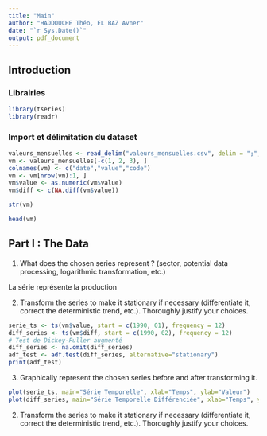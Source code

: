 ```yaml
---
title: "Main"
author: "HADDOUCHE Théo, EL BAZ Avner"
date: "`r Sys.Date()`"
output: pdf_document
---
```

## Introduction
### Librairies

```r
library(tseries)
library(readr)
```

### Import et délimitation du dataset

```r

valeurs_mensuelles <- read_delim("valeurs_mensuelles.csv", delim = ";", col_types = cols())
vm <- valeurs_mensuelles[-c(1, 2, 3), ]
colnames(vm) <- c("date","value","code")  
vm <- vm[nrow(vm):1, ]
vm$value <- as.numeric(vm$value)
vm$diff <- c(NA,diff(vm$value))

str(vm)

head(vm)
```

## Part I :  The Data
1.  What does the chosen series represent ? (sector, potential data processing, logarithmic transformation, etc.)

La série représente la production

2. Transform the series to make it stationary if necessary (differentiate it, correct the deterministic
trend, etc.). Thoroughly justify your choices.

```r
serie_ts <- ts(vm$value, start = c(1990, 01), frequency = 12) 
diff_series <- ts(vm$diff, start = c(1990, 02), frequency = 12) 
# Test de Dickey-Fuller augmenté
diff_series <- na.omit(diff_series) 
adf_test <- adf.test(diff_series, alternative="stationary")
print(adf_test)
```

3. Graphically represent the chosen series before and after transforming it.

```r

plot(serie_ts, main="Série Temporelle", xlab="Temps", ylab="Valeur")
plot(diff_series, main="Série Temporelle Différenciée", xlab="Temps", ylab="Valeur")
```

2.  Transform the series to make it stationary if necessary (differentiate it, correct the deterministic trend, etc.). Thoroughly justify your choices.

```r



```
